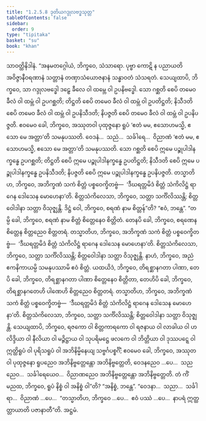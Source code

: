 ```yaml
---
title: "1.2.5.8 ဒုတိယဂဒ္ဒုလဗဒ္ဓသုတ္တ"
tableOfContents: false
sidebar:
  order: 9
type: "tipitaka"
basket: "su"
book: "khan"
---
```



<DynamicBreadcrumb />

<Division number="100" book="khan">

<Paragraph number="624" book="khan">
သာဝတ္ထိနိဒါနံ. “အနမတဂ္ဂေါယံ, ဘိက္ခဝေ, သံသာရော. ပုဗ္ဗာ ကောဋိ န ပညာယတိ အဝိဇ္ဇာနီဝရဏာနံ သတ္တာနံ တဏှာသံယောဇနာနံ သန္ဓာဝတံ သံသရတံ. သေယျထာပိ, ဘိက္ခဝေ, သာ ဂဒ္ဒုလဗဒ္ဓေါ ဒဠှေ ခီလေ ဝါ ထမ္ဘေ ဝါ ဥပနိဗဒ္ဓေါ. သော ဂစ္ဆတိ စေပိ တမေဝ ခီလံ ဝါ ထမ္ဘံ ဝါ ဥပဂစ္ဆတိ; တိဋ္ဌတိ စေပိ တမေဝ ခီလံ ဝါ ထမ္ဘံ ဝါ ဥပတိဋ္ဌတိ; နိသီဒတိ စေပိ တမေဝ ခီလံ ဝါ ထမ္ဘံ ဝါ ဥပနိသီဒတိ; နိပဇ္ဇတိ စေပိ တမေဝ ခီလံ ဝါ ထမ္ဘံ ဝါ ဥပနိပဇ္ဇတိ. ဧဝမေဝ ခေါ, ဘိက္ခဝေ, အဿုတဝါ ပုထုဇ္ဇနော ရူပံ ‘ဧတံ မမ, ဧသောဟမသ္မိ, ဧသော မေ အတ္တာ’တိ သမနုပဿတိ. ဝေဒနံ…  သညံ…  သင်္ခါရေ…  ဝိညာဏံ ‘ဧတံ မမ, ဧသောဟမသ္မိ, ဧသော မေ အတ္တာ’တိ သမနုပဿတိ. သော ဂစ္ဆတိ စေပိ ဣမေ ပဉ္စုပါဒါနက္ခန္ဓေ ဥပဂစ္ဆတိ; တိဋ္ဌတိ စေပိ ဣမေ ပဉ္စုပါဒါနက္ခန္ဓေ ဥပတိဋ္ဌတိ; နိသီဒတိ စေပိ ဣမေ ပဉ္စုပါဒါနက္ခန္ဓေ ဥပနိသီဒတိ; နိပဇ္ဇတိ စေပိ ဣမေ ပဉ္စုပါဒါနက္ခန္ဓေ ဥပနိပဇ္ဇတိ. တသ္မာတိဟ, ဘိက္ခဝေ, အဘိက္ခဏံ သကံ စိတ္တံ ပစ္စဝေက္ခိတဗ္ဗံ—  ‘ဒီဃရတ္တမိဒံ စိတ္တံ သံကိလိဋ္ဌံ ရာဂေန ဒေါသေန မောဟေနာ’တိ. စိတ္တသံကိလေသာ, ဘိက္ခဝေ, သတ္တာ သင်္ကိလိဿန္တိ; စိတ္တဝေါဒါနာ သတ္တာ ဝိသုဇ္ဈန္တိ.
</Paragraph>

<Paragraph number="625" book="khan">
ဒိဋ္ဌံ ဝေါ, ဘိက္ခဝေ, စရဏံ နာမ စိတ္တန်”တိ? “ဧဝံ, ဘန္တေ”. “တမ္ပိ ခေါ, ဘိက္ခဝေ, စရဏံ နာမ စိတ္တံ စိတ္တေနေဝ စိတ္တိတံ. တေနပိ ခေါ, ဘိက္ခဝေ, စရဏေန စိတ္တေန စိတ္တညေဝ စိတ္တတရံ. တသ္မာတိဟ, ဘိက္ခဝေ, အဘိက္ခဏံ သကံ စိတ္တံ ပစ္စဝေက္ခိတဗ္ဗံ—  ‘ဒီဃရတ္တမိဒံ စိတ္တံ သံကိလိဋ္ဌံ ရာဂေန ဒေါသေန မောဟေနာ’တိ. စိတ္တသံကိလေသာ, ဘိက္ခဝေ, သတ္တာ သင်္ကိလိဿန္တိ; စိတ္တဝေါဒါနာ သတ္တာ ဝိသုဇ္ဈန္တိ.
</Paragraph>

<Paragraph number="626" book="khan">
နာဟံ, ဘိက္ခဝေ, အညံ ဧကနိကာယမ္ပိ သမနုပဿာမိ ဧဝံ စိတ္တံ. ယထယိဒံ, ဘိက္ခဝေ, တိရစ္ဆာနဂတာ ပါဏာ, တေပိ ခေါ, ဘိက္ခဝေ, တိရစ္ဆာနဂတာ ပါဏာ စိတ္တေနေဝ စိတ္တိတာ, တေဟိပိ ခေါ, ဘိက္ခဝေ, တိရစ္ဆာနဂတေဟိ ပါဏေဟိ စိတ္တညေဝ စိတ္တတရံ. တသ္မာတိဟ, ဘိက္ခဝေ, အဘိက္ခဏံ သကံ စိတ္တံ ပစ္စဝေက္ခိတဗ္ဗံ—  ‘ဒီဃရတ္တမိဒံ စိတ္တံ သံကိလိဋ္ဌံ ရာဂေန ဒေါသေန မောဟေနာ’တိ. စိတ္တသံကိလေသာ, ဘိက္ခဝေ, သတ္တာ သင်္ကိလိဿန္တိ; စိတ္တဝေါဒါနာ သတ္တာ ဝိသုဇ္ဈန္တိ.
</Paragraph>

<Paragraph number="627" book="khan">
သေယျထာပိ, ဘိက္ခဝေ, ရဇကော ဝါ စိတ္တကာရကော ဝါ ရဇနာယ ဝါ လာခါယ ဝါ ဟလိဒ္ဒိယာ ဝါ နီလိယာ ဝါ မဉ္ဇိဋ္ဌာယ ဝါ သုပရိမဋ္ဌေ ဖလကေ ဝါ ဘိတ္တိယာ ဝါ ဒုဿပဋ္ဋေ ဝါ ဣတ္ထိရူပံ ဝါ ပုရိသရူပံ ဝါ အဘိနိမ္မိနေယျ သဗ္ဗင်္ဂပစ္စင်္ဂိံ; ဧဝမေဝ ခေါ, ဘိက္ခဝေ, အဿုတဝါ ပုထုဇ္ဇနော ရူပညေဝ အဘိနိဗ္ဗတ္တေန္တော အဘိနိဗ္ဗတ္တေတိ, ဝေဒနညေဝ …ပေ…  သညညေဝ…  သင်္ခါရေယေဝ…  ဝိညာဏညေဝ အဘိနိဗ္ဗတ္တေန္တော အဘိနိဗ္ဗတ္တေတိ. တံ ကိံ မညထ, ဘိက္ခဝေ, ရူပံ နိစ္စံ ဝါ အနိစ္စံ ဝါ”တိ? “အနိစ္စံ, ဘန္တေ”. “ဝေဒနာ…  သညာ…  သင်္ခါရာ…  ဝိညာဏံ …ပေ…  “တသ္မာတိဟ, ဘိက္ခဝေ …ပေ…  ဧဝံ ပဿံ …ပေ…  နာပရံ ဣတ္ထတ္တာယာတိ ပဇာနာတီ”တိ.

</Paragraph>
</Division>

<Paragraph number="628" type="center" book="khan">
အဋ္ဌမံ.
</Paragraph>